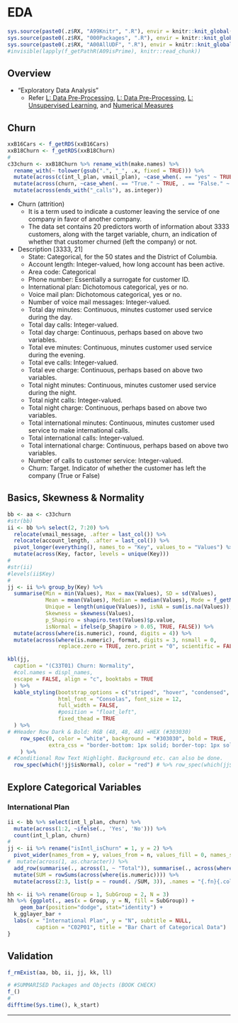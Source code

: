 # EDA {#c33}

```r
sys.source(paste0(.z$RX, "A99Knitr", ".R"), envir = knitr::knit_global())
sys.source(paste0(.z$RX, "000Packages", ".R"), envir = knitr::knit_global())
sys.source(paste0(.z$RX, "A00AllUDF", ".R"), envir = knitr::knit_global())
#invisible(lapply(f_getPathR(A09isPrime), knitr::read_chunk))
```

## Overview

- "Exploratory Data Analysis"
  - Refer [L: Data Pre-Processing](#b16 "b16"), [L: Data Pre-Processing](#b17 "b17"), [L: Unsupervised Learning](#b18 "b18"), and [Numerical Measures](#c03 "c03")

## Churn

\textcolor{pink}{Please import the "B18-Churn.xlsx".}

```r
xxB16Cars <- f_getRDS(xxB16Cars)
xxB18Churn <- f_getRDS(xxB18Churn)
#
c33churn <- xxB18Churn %>% rename_with(make.names) %>% 
  rename_with(~ tolower(gsub(".", "_", .x, fixed = TRUE))) %>% 
  mutate(across(c(int_l_plan, vmail_plan), ~case_when(. == "yes" ~ TRUE, . == "no" ~ FALSE))) %>% 
  mutate(across(churn, ~case_when(. == "True." ~ TRUE, . == "False." ~ FALSE))) %>% 
  mutate(across(ends_with("_calls"), as.integer))
```

- Churn (attrition)
  - It is a term used to indicate a customer leaving the service of one company in favor of another company. 
  - The data set contains 20 predictors worth of information about 3333 customers, along with the target variable, churn, an indication of whether that customer churned (left the company) or not.
- Description [3333, 21]
  - State: Categorical, for the 50 states and the District of Columbia. 
  - Account length: Integer-valued, how long account has been active. 
  - Area code: Categorical 
  - Phone number: Essentially a surrogate for customer ID. 
  - International plan: Dichotomous categorical, yes or no. 
  - Voice mail plan: Dichotomous categorical, yes or no. 
  - Number of voice mail messages: Integer-valued. 
  - Total day minutes: Continuous, minutes customer used service during the day. 
  - Total day calls: Integer-valued. 
  - Total day charge: Continuous, perhaps based on above two variables. 
  - Total eve minutes: Continuous, minutes customer used service during the evening. 
  - Total eve calls: Integer-valued. 
  - Total eve charge: Continuous, perhaps based on above two variables. 
  - Total night minutes: Continuous, minutes customer used service during the night. 
  - Total night calls: Integer-valued. 
  - Total night charge: Continuous, perhaps based on above two variables. 
  - Total international minutes: Continuous, minutes customer used service to make international calls. 
  - Total international calls: Integer-valued. 
  - Total international charge: Continuous, perhaps based on above two variables. 
  - Number of calls to customer service: Integer-valued. 
  - Churn: Target. Indicator of whether the customer has left the company (True or False)

## Basics, Skewness & Normality

```r
bb <- aa <- c33churn
#str(bb)
ii <- bb %>% select(2, 7:20) %>% 
  relocate(vmail_message, .after = last_col()) %>% 
  relocate(account_length, .after = last_col()) %>% 
  pivot_longer(everything(), names_to = "Key", values_to = "Values") %>% 
  mutate(across(Key, factor, levels = unique(Key)))
#
#str(ii)
#levels(ii$Key)
#
jj <- ii %>% group_by(Key) %>% 
  summarise(Min = min(Values), Max = max(Values), SD = sd(Values), 
            Mean = mean(Values), Median = median(Values), Mode = f_getMode(Values),
            Unique = length(unique(Values)), isNA = sum(is.na(Values)), 
            Skewness = skewness(Values), 
            p_Shapiro = shapiro.test(Values)$p.value, 
            isNormal = ifelse(p_Shapiro > 0.05, TRUE, FALSE)) %>% 
  mutate(across(where(is.numeric), round, digits = 4)) %>% 
  mutate(across(where(is.numeric), format, digits = 3, nsmall = 0, 
                replace.zero = TRUE, zero.print = "0", scientific = FALSE, drop0trailing = TRUE)) 
```

```r
kbl(jj,
  caption = "(C33T01) Churn: Normality",
  #col.names = displ_names,
  escape = FALSE, align = "c", booktabs = TRUE
  ) %>%
  kable_styling(bootstrap_options = c("striped", "hover", "condensed", "responsive"),
                html_font = "Consolas",	font_size = 12,
                full_width = FALSE,
                #position = "float_left",
                fixed_thead = TRUE
  ) %>%
# #Header Row Dark & Bold: RGB (48, 48, 48) =HEX (#303030)
	row_spec(0, color = "white", background = "#303030", bold = TRUE,
	         extra_css = "border-bottom: 1px solid; border-top: 1px solid"
	) %>% 
# #Conditional Row Text Highlight. Background etc. can also be done.
  row_spec(which(!jj$isNormal), color = "red") # %>% row_spec(which(jj$isNormal), color = "black")
```

## Explore Categorical Variables

### International Plan


```r
ii <- bb %>% select(int_l_plan, churn) %>% 
  mutate(across(1:2, ~ifelse(., 'Yes', 'No'))) %>% 
  count(int_l_plan, churn) 
#
jj <- ii %>% rename("isIntl_isChurn" = 1, y = 2) %>% 
  pivot_wider(names_from = y, values_from = n, values_fill = 0, names_sort = TRUE) %>%
#  mutate(across(1, as.character)) %>% 
  add_row(summarise(., across(1, ~ "Total")), summarise(., across(where(is.numeric), sum))) %>% 
  mutate(SUM = rowSums(across(where(is.numeric)))) %>% 
  mutate(across(2:3, list(p = ~ round(. /SUM, 3)), .names = "{.fn}{.col}"))
```


```r
hh <- ii %>% rename(Group = 1, SubGroup = 2, N = 3)
hh %>% {ggplot(., aes(x = Group, y = N, fill = SubGroup)) +
    geom_bar(position="dodge", stat="identity") + 
  k_gglayer_bar +	
  labs(x = "International Plan", y = "N", subtitle = NULL, 
         caption = "C02P01", title = "Bar Chart of Categorical Data")
}
```



## Validation {.unlisted .unnumbered .tabset .tabset-fade}

```r
f_rmExist(aa, bb, ii, jj, kk, ll)
```

```r
# #SUMMARISED Packages and Objects (BOOK CHECK)
f_()
#
difftime(Sys.time(), k_start)
```

****
